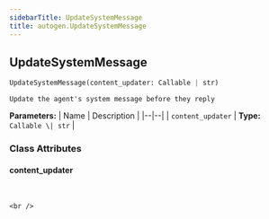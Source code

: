 ```yaml
---
sidebarTitle: UpdateSystemMessage
title: autogen.UpdateSystemMessage
---
```

<h2 id="autogen.UpdateSystemMessage" class="doc doc-heading">
    <code class="doc-symbol doc-symbol-heading doc-symbol-class"></code>
    <span class="doc doc-object-name doc-class-name">UpdateSystemMessage</span>
</h2>

```python
UpdateSystemMessage(content_updater: Callable | str)
```

    Update the agent's system message before they reply

<b>Parameters:</b>
| Name | Description |
|--|--|
| `content_updater` | **Type:** `Callable \| str` |

### Class Attributes

<code class="doc-symbol doc-symbol-heading doc-symbol-attribute"></code>
#### content_updater
<br />

    <br />